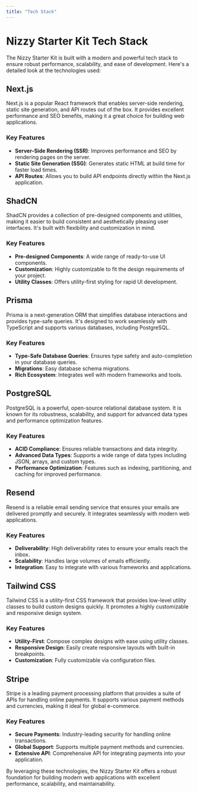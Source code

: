 ```yaml
---
title: "Tech Stack"
---
```


# Nizzy Starter Kit Tech Stack

The Nizzy Starter Kit is built with a modern and powerful tech stack to ensure robust performance, scalability, and ease of development. Here's a detailed look at the technologies used:

## Next.js

Next.js is a popular React framework that enables server-side rendering, static site generation, and API routes out of the box. It provides excellent performance and SEO benefits, making it a great choice for building web applications.

### Key Features

- **Server-Side Rendering (SSR)**: Improves performance and SEO by rendering pages on the server.
- **Static Site Generation (SSG)**: Generates static HTML at build time for faster load times.
- **API Routes**: Allows you to build API endpoints directly within the Next.js application.

## ShadCN

ShadCN provides a collection of pre-designed components and utilities, making it easier to build consistent and aesthetically pleasing user interfaces. It's built with flexibility and customization in mind.

### Key Features

- **Pre-designed Components**: A wide range of ready-to-use UI components.
- **Customization**: Highly customizable to fit the design requirements of your project.
- **Utility Classes**: Offers utility-first styling for rapid UI development.

## Prisma

Prisma is a next-generation ORM that simplifies database interactions and provides type-safe queries. It's designed to work seamlessly with TypeScript and supports various databases, including PostgreSQL.

### Key Features

- **Type-Safe Database Queries**: Ensures type safety and auto-completion in your database queries.
- **Migrations**: Easy database schema migrations.
- **Rich Ecosystem**: Integrates well with modern frameworks and tools.

## PostgreSQL

PostgreSQL is a powerful, open-source relational database system. It is known for its robustness, scalability, and support for advanced data types and performance optimization features.

### Key Features

- **ACID Compliance**: Ensures reliable transactions and data integrity.
- **Advanced Data Types**: Supports a wide range of data types including JSON, arrays, and custom types.
- **Performance Optimization**: Features such as indexing, partitioning, and caching for improved performance.

## Resend

Resend is a reliable email sending service that ensures your emails are delivered promptly and securely. It integrates seamlessly with modern web applications.

### Key Features

- **Deliverability**: High deliverability rates to ensure your emails reach the inbox.
- **Scalability**: Handles large volumes of emails efficiently.
- **Integration**: Easy to integrate with various frameworks and applications.

## Tailwind CSS

Tailwind CSS is a utility-first CSS framework that provides low-level utility classes to build custom designs quickly. It promotes a highly customizable and responsive design system.

### Key Features

- **Utility-First**: Compose complex designs with ease using utility classes.
- **Responsive Design**: Easily create responsive layouts with built-in breakpoints.
- **Customization**: Fully customizable via configuration files.

## Stripe

Stripe is a leading payment processing platform that provides a suite of APIs for handling online payments. It supports various payment methods and currencies, making it ideal for global e-commerce.

### Key Features

- **Secure Payments**: Industry-leading security for handling online transactions.
- **Global Support**: Supports multiple payment methods and currencies.
- **Extensive API**: Comprehensive API for integrating payments into your application.

By leveraging these technologies, the Nizzy Starter Kit offers a robust foundation for building modern web applications with excellent performance, scalability, and maintainability.
